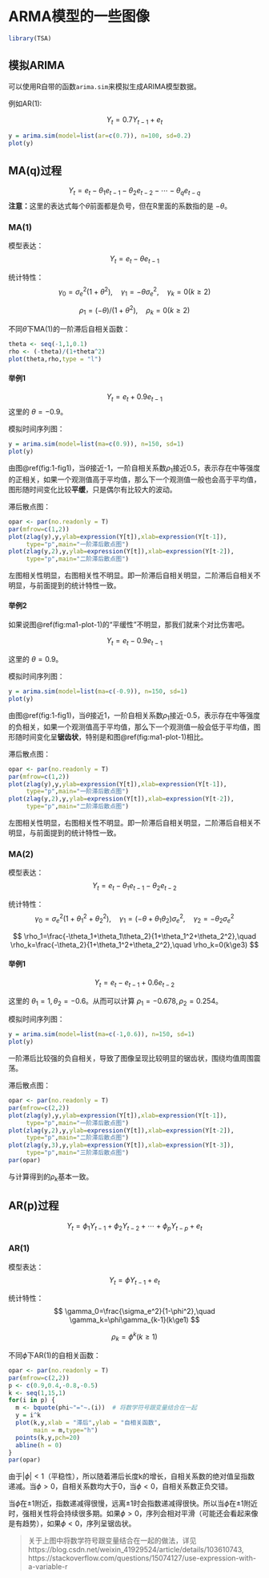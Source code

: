 # ARMA模型的一些图像

```r
library(TSA)
```

## 模拟ARIMA

可以使用R自带的函数`arima.sim`来模拟生成ARIMA模型数据。

例如AR(1):

$$
Y_t = 0.7Y_{t-1}+e_t
$$
```r
y = arima.sim(model=list(ar=c(0.7)), n=100, sd=0.2)
plot(y)
```

## MA(q)过程

$$
Y_t = e_t-\theta_1e_{t-1}-\theta_2e_{t-2}-\cdots-\theta_qe_{t-q}
$$
**注意：**这里的表达式每个$\theta$前面都是负号，但在R里面的系数指的是 $-\theta$。


### MA(1)

模型表达：
$$
Y_t = e_t-\theta e_{t-1}
$$

统计特性：
$$
\gamma_0=\sigma_e^2(1+\theta^2),\quad \gamma_1 = -\theta\sigma_e^2,\quad 
\gamma_k=0(k\ge2)
$$

$$
\rho_1=(-\theta)/(1+\theta^2),\quad 
\rho_k=0(k\ge2)
$$

不同$\theta$下MA(1)的一阶滞后自相关函数：

```r
theta <- seq(-1,1,0.1)
rho <- (-theta)/(1+theta^2)
plot(theta,rho,type = "l")
```

#### 举例1

$$
Y_t = e_t+0.9 e_{t-1}
$$
这里的 $\theta=-0.9$。

模拟时间序列图：
```r
y = arima.sim(model=list(ma=c(0.9)), n=150, sd=1)
plot(y)
```

由图\@ref(fig:1-fig1)，当$\theta$接近-1，一阶自相关系数$\rho_1$接近0.5，表示存在中等强度的正相关，如果一个观测值高于平均值，那么下一个观测值一般也会高于平均值，图形随时间变化比较**平缓**，只是偶尔有比较大的波动。

滞后散点图：
```r
opar <- par(no.readonly = T)
par(mfrow=c(1,2))
plot(zlag(y),y,ylab=expression(Y[t]),xlab=expression(Y[t-1]),
     type="p",main="一阶滞后散点图")
plot(zlag(y,2),y,ylab=expression(Y[t]),xlab=expression(Y[t-2]),
     type="p",main="二阶滞后散点图")
```

左图相关性明显，右图相关性不明显。即一阶滞后自相关明显，二阶滞后自相关不明显，与前面提到的统计特性一致。

#### 举例2

如果说图\@ref(fig:ma1-plot-1)的“平缓性”不明显，那我们就来个对比伤害吧。

$$
Y_t = e_t-0.9 e_{t-1}
$$

这里的 $\theta=0.9$。

模拟时间序列图：
```r
y = arima.sim(model=list(ma=c(-0.9)), n=150, sd=1)
plot(y)
```

由图\@ref(fig:1-fig1)，当$\theta$接近1，一阶自相关系数$\rho_1$接近-0.5，表示存在中等强度的负相关，如果一个观测值高于平均值，那么下一个观测值一般会低于平均值，图形随时间变化呈**锯齿状**，特别是和图\@ref(fig:ma1-plot-1)相比。

滞后散点图：
```r
opar <- par(no.readonly = T)
par(mfrow=c(1,2))
plot(zlag(y),y,ylab=expression(Y[t]),xlab=expression(Y[t-1]),
     type="p",main="一阶滞后散点图")
plot(zlag(y,2),y,ylab=expression(Y[t]),xlab=expression(Y[t-2]),
     type="p",main="二阶滞后散点图")
```

左图相关性明显，右图相关性不明显。即一阶滞后自相关明显，二阶滞后自相关不明显，与前面提到的统计特性一致。

### MA(2)

模型表达：
$$
Y_t = e_t-\theta_1e_{t-1}-\theta_2e_{t-2}
$$

统计特性：
$$
\gamma_0=\sigma_e^2(1+\theta_1^2+\theta_2^2),\quad \gamma_1 = (-\theta+\theta_1\theta_2)\sigma_e^2,\quad 
\gamma_2=-\theta_2\sigma^2_e
$$


$$
\rho_1=\frac{-\theta_1+\theta_1\theta_2}{1+\theta_1^2+\theta_2^2},\quad 
\rho_k=\frac{-\theta_2}{1+\theta_1^2+\theta_2^2},\quad
\rho_k=0(k\ge3)
$$

#### 举例1

$$
Y_t = e_t-e_{t-1}+0.6e_{t-2}
$$

这里的 $\theta_1=1,\theta_2=-0.6$。从而可以计算 $\rho_1=-0.678,\rho_2=0.254$。

模拟时间序列图：
```r
y = arima.sim(model=list(ma=c(-1,0.6)), n=150, sd=1)
plot(y)
```

一阶滞后比较强的负自相关，导致了图像呈现比较明显的锯齿状，围绕均值周围震荡。

滞后散点图：
```r
opar <- par(no.readonly = T)
par(mfrow=c(2,2))
plot(zlag(y),y,ylab=expression(Y[t]),xlab=expression(Y[t-1]),
     type="p",main="一阶滞后散点图")
plot(zlag(y,2),y,ylab=expression(Y[t]),xlab=expression(Y[t-2]),
     type="p",main="二阶滞后散点图")
plot(zlag(y,3),y,ylab=expression(Y[t]),xlab=expression(Y[t-3]),
     type="p",main="三阶滞后散点图")
par(opar)
```

与计算得到的$\rho_k$基本一致。

## AR(p)过程

$$
Y_t = \phi_1Y_{t-1}+\phi_2Y_{t-2}+\cdots+\phi_pY_{t-p}+e_t
$$

### AR(1)

模型表达：
$$
Y_t = \phi Y_{t-1}+e_t
$$

统计特性：
$$
\gamma_0=\frac{\sigma_e^2}{1-\phi^2},\quad 
\gamma_k=\phi\gamma_{k-1}(k\ge1)
$$

$$
\rho_k=\phi^k(k\ge1)
$$

不同$\phi$下AR(1)的自相关函数：

```r
opar <- par(no.readonly = T)
par(mfrow=c(2,2))
p <- c(0.9,0.4,-0.8,-0.5)
k <- seq(1,15,1)
for(i in p) {
  m <- bquote(phi~"="~.(i))  # 将数学符号跟变量结合在一起
  y = i^k
  plot(k,y,xlab = "滞后",ylab = "自相关函数",
       main = m,type="h")
  points(k,y,pch=20)
  abline(h = 0)
}
par(opar)
```

由于$|\phi|<1$（平稳性），所以随着滞后长度k的增长，自相关系数的绝对值呈指数递减。当$\phi>0$，自相关系数均大于0，当$\phi<0$，自相关系数正负交错。

当$\phi$在$\pm1$附近，指数递减得很慢，远离$\pm1$时会指数递减得很快。所以当$\phi$在$\pm1$附近时，强相关性将会持续很多期。如果$\phi>0$，序列会相对平滑（可能还会看起来像是有趋势），如果$\phi<0$，序列呈锯齿状。

> 关于上图中将数学符号跟变量结合在一起的做法，详见 https://blog.csdn.net/weixin_41929524/article/details/103610743, https://stackoverflow.com/questions/15074127/use-expression-with-a-variable-r


















